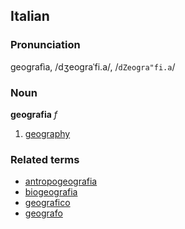 ==Italian==
===Pronunciation===
geografìa, /dʒeograˈfi.a/, /<tt>dZeogra"fi.a</tt>/
===Noun===
'''geografia''' ''f''

# [[geography]]

===Related terms===
*[[antropogeografia]]
*[[biogeografia]]
*[[geografico]]
*[[geografo]]